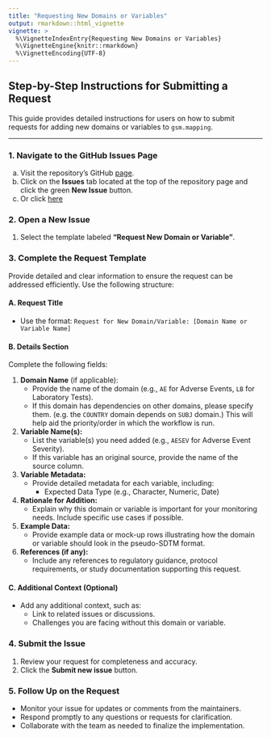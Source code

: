 ```yaml
---
title: "Requesting New Domains or Variables"
output: rmarkdown::html_vignette
vignette: >
  %\VignetteIndexEntry{Requesting New Domains or Variables}
  %\VignetteEngine{knitr::rmarkdown}
  %\VignetteEncoding{UTF-8}
---
```


## Step-by-Step Instructions for Submitting a Request

This guide provides detailed instructions for users on how to submit requests for adding new domains or variables to `gsm.mapping`.

------------------------------------------------------------------------

### 1. **Navigate to the GitHub Issues Page**

a.  Visit the repository's GitHub [page](https://github.com/Gilead-BioStats/gsm.mapping).
b.  Click on the **Issues** tab located at the top of the repository page and click the green **New Issue** button.
c.  Or click [here](https://github.com/Gilead-BioStats/gsm.mapping/issues/new/choose)

### 2. **Open a New Issue**

1.  Select the template labeled **"Request New Domain or Variable"**.

### 3. **Complete the Request Template**

Provide detailed and clear information to ensure the request can be addressed efficiently. Use the following structure:

#### A. **Request Title**

-   Use the format: `Request for New Domain/Variable: [Domain Name or Variable Name]`

#### B. **Details Section**

Complete the following fields:

1.  **Domain Name** (if applicable):
    -   Provide the name of the domain (e.g., `AE` for Adverse Events, `LB` for Laboratory Tests).
    -   If this domain has dependencies on other domains, please specify them. (e.g. the `COUNTRY` domain depends on `SUBJ` domain.) This will help aid the priority/order in which the workflow is run.
2.  **Variable Name(s):**
    -   List the variable(s) you need added (e.g., `AESEV` for Adverse Event Severity).
    -   If this variable has an original source, provide the name of the source column.
3.  **Variable Metadata:**
    -   Provide detailed metadata for each variable, including:
        -   Expected Data Type (e.g., Character, Numeric, Date)
4.  **Rationale for Addition:**
    -   Explain why this domain or variable is important for your monitoring needs. Include specific use cases if possible.
5.  **Example Data:**
    -   Provide example data or mock-up rows illustrating how the domain or variable should look in the pseudo-SDTM format.
6.  **References (if any):**
    -   Include any references to regulatory guidance, protocol requirements, or study documentation supporting this request.

#### C. **Additional Context (Optional)**

-   Add any additional context, such as:
    -   Link to related issues or discussions.
    -   Challenges you are facing without this domain or variable.

### 4. **Submit the Issue**

1.  Review your request for completeness and accuracy.
2.  Click the **Submit new issue** button.

### 5. **Follow Up on the Request**

-   Monitor your issue for updates or comments from the maintainers.
-   Respond promptly to any questions or requests for clarification.
-   Collaborate with the team as needed to finalize the implementation.
